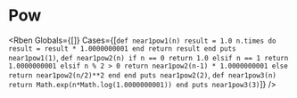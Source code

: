 # Pow


<Rben Globals={[]}  Cases={[`
def near1pow1(n)
    result = 1.0
        n.times do result = result * 1.0000000001 end
    return result
end
puts near1pow1(1)
`, `
def near1pow2(n)
    if n == 0
        return 1.0
    elsif n == 1
        return 1.0000000001
    elsif n % 2 > 0
        return near1pow2(n-1) * 1.0000000001
    else
        return near1pow2(n/2)**2
    end
end
puts near1pow2(2)
`,  `
def near1pow3(n)
    return Math.exp(n*Math.log(1.0000000001))
end
puts near1pow3(3)
`]}
/>
